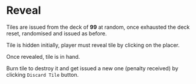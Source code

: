 # Reveal

Tiles are issued from the deck of **99** at random, once exhausted the deck reset, randomised and issued as before.

Tile is hidden initially, player must reveal tile by clicking on the placer.

Once revealed, tile is in hand.

Burn tile to destroy it and get issued a new one (penalty received) by clicking `Discard Tile` button.
